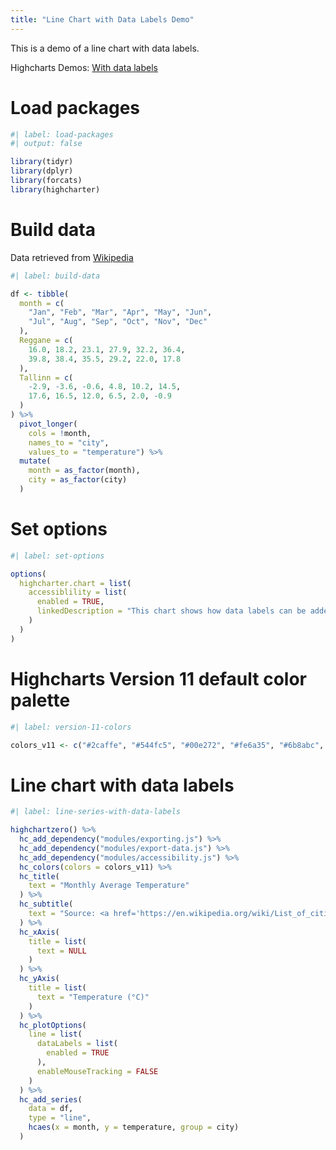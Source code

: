 ```yaml
---
title: "Line Chart with Data Labels Demo"
---
```


This is a demo of a line chart with data labels.

Highcharts Demos: [With data labels](https://www.highcharts.com/demo/line-labels)

# Load packages

```r
#| label: load-packages
#| output: false

library(tidyr)
library(dplyr)
library(forcats)
library(highcharter)
```

# Build data

Data retrieved from [Wikipedia](https://en.wikipedia.org/wiki/List_of_cities_by_average_temperature)

```r
#| label: build-data

df <- tibble(
  month = c(
    "Jan", "Feb", "Mar", "Apr", "May", "Jun", 
    "Jul", "Aug", "Sep", "Oct", "Nov", "Dec"
  ),
  Reggane = c(
    16.0, 18.2, 23.1, 27.9, 32.2, 36.4, 
    39.8, 38.4, 35.5, 29.2, 22.0, 17.8
  ),
  Tallinn = c(
    -2.9, -3.6, -0.6, 4.8, 10.2, 14.5, 
    17.6, 16.5, 12.0, 6.5, 2.0, -0.9
  )
) %>% 
  pivot_longer(
    cols = !month,
    names_to = "city",
    values_to = "temperature") %>% 
  mutate(
    month = as_factor(month),
    city = as_factor(city)
  )
```

# Set options

```r
#| label: set-options

options(
  highcharter.chart = list(
    accessiblility = list(
      enabled = TRUE,
      linkedDescription = "This chart shows how data labels can be added to the data series. This can increase readability and comprehension for small datasets."
    )
  )
)
```

# Highcharts Version 11 default color palette

```r
#| label: version-11-colors

colors_v11 <- c("#2caffe", "#544fc5", "#00e272", "#fe6a35", "#6b8abc", "#d568fb", "#2ee0ca", "#fa4b42", "#feb56a", "#91e8e1")
```

# Line chart with data labels

```r
#| label: line-series-with-data-labels

highchartzero() %>% 
  hc_add_dependency("modules/exporting.js") %>%
  hc_add_dependency("modules/export-data.js") %>%
  hc_add_dependency("modules/accessibility.js") %>% 
  hc_colors(colors = colors_v11) %>% 
  hc_title(
    text = "Monthly Average Temperature"
  ) %>% 
  hc_subtitle(
    text = "Source: <a href='https://en.wikipedia.org/wiki/List_of_cities_by_average_temperature'>Wikipedia.com</a>"
  ) %>% 
  hc_xAxis(
    title = list(
      text = NULL
    )
  ) %>% 
  hc_yAxis(
    title = list(
      text = "Temperature (°C)"
    )
  ) %>% 
  hc_plotOptions(
    line = list(
      dataLabels = list(
        enabled = TRUE
      ),
      enableMouseTracking = FALSE
    )
  ) %>% 
  hc_add_series(
    data = df,
    type = "line",
    hcaes(x = month, y = temperature, group = city)
  )
```
